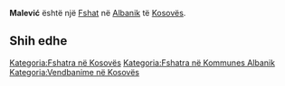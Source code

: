 {{Fshat në Kosovës
 | Emri                = Malević
| srp_N_name = Malević
| srp_N_FULL_NAME_RO = Malević
| srp_N_FULL_NAME_ND_RO = Malevic
| srp_N_SORT_NAME_RG = MALEVIC
| srp_N_FULL_NAME_RG = Malević
| srp_N_FULL_NAME_ND_RG = Malevic
| std_V_name = Valepic
| std_V_FULL_NAME_RO = Valepic
| std_V_FULL_NAME_ND_RO = Valepic
| std_V_SORT_NAME_RG = VALEPIC
| std_V_FULL_NAME_RG = Valepic
| std_V_FULL_NAME_ND_RG = Valepic

 | Emri (Rasa dhanore) = 
 | Figura              = 
 | Shteti              = Kosovo
 | Komuna              = Albanik
 | Kodi postar         = 
 | Sipërfaqja          = 

 | Popullsia           = 

 | Regj. i popullsisë  = 
 | Dend. e popullsisë  = 
 | Faqja zyrtare       = 
 <!--- Koordinatat ----> 
 | Gjerësia            = 42.518056
 | Gjatësia            = 20.549722
 | Lartësia            = 
}}
'''Malević''' është një [[Fshat]] në [[Albanik]] të [[Kosovës]].

<!-- == Gjeografia == -->
<!-- == Historia == -->
<!-- == Demografia == -->
== Shih edhe ==
{{Komuna Albanik}}
{{Kosovo-Administrata-Cung}}

[[Kategoria:Fshatra në Kosovës]]
[[Kategoria:Fshatra në Kommunes Albanik]]
[[Kategoria:Vendbanime në Kosovës]]